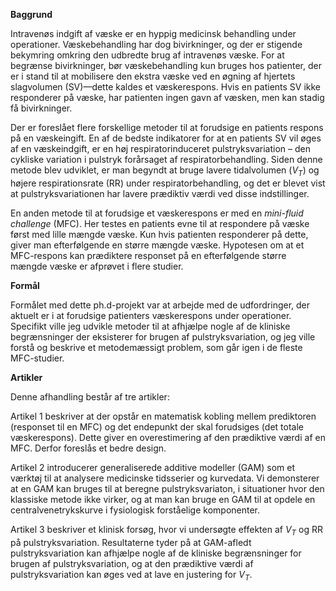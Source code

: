 **Baggrund**

Intravenøs indgift af væske er en hyppig medicinsk behandling under operationer. Væskebehandling har dog bivirkninger, og der er stigende bekymring omkring den udbredte brug af intravenøs væske. For at begrænse bivirkninger, bør væskebehandling kun bruges hos patienter, der er i stand til at mobilisere den ekstra væske ved en øgning af hjertets slagvolumen (SV)---dette kaldes et væskerespons. Hvis en patients SV ikke responderer på væske, har patienten ingen gavn af væsken, men kan stadig få bivirkninger. 

Der er foreslået flere forskellige metoder til at forudsige en patients respons på en væskeingift. En af de bedste indikatorer for at en patients SV vil øges af en væskeindgift, er en høj respiratorinduceret pulstryksvariation -- den cykliske variation i pulstryk forårsaget af respiratorbehandling. Siden denne metode blev udviklet, er man begyndt at bruge lavere tidalvolumen ($V_T$) og højere respirationsrate (RR) under respiratorbehandling, og det er blevet vist at pulstryksvariationen har lavere prædiktiv værdi ved disse indstillinger.

En anden metode til at forudsige et væskerespons er med en *mini-fluid challenge* (MFC). Her testes en patients evne til at respondere på væske først med lille mængde væske. Kun hvis patienten responderer på dette, giver man efterfølgende en større mængde væske. Hypotesen om at et MFC-respons kan prædiktere responset på en efterfølgende større mængde væske er afprøvet i flere studier.

**Formål**

Formålet med dette ph.d-projekt var at arbejde med de udfordringer, der aktuelt er i at forudsige patienters væskerespons under operationer. Specifikt ville jeg udvikle metoder til at afhjælpe nogle af de kliniske begrænsninger der eksisterer for brugen af pulstryksvariation, og jeg ville forstå og beskrive et metodemæssigt problem, som går igen i de fleste MFC-studier.

**Artikler**

Denne afhandling består af tre artikler:

Artikel 1 beskriver at der opstår en matematisk kobling mellem prediktoren (responset til en MFC) og det endepunkt der skal forudsiges (det totale væskerespons). Dette giver en overestimering af den prædiktive værdi af en MFC. Derfor foreslås et bedre design. 

Artikel 2 introducerer generaliserede additive modeller (GAM) som et værktøj til at analysere medicinske tidsserier og kurvedata. Vi demonsterer at en GAM kan bruges til at beregne pulstryksvariaton, i situationer hvor den klassiske metode ikke virker, og at man kan bruge en GAM til at opdele en centralvenetrykskurve i fysiologisk forståelige komponenter.

Artikel 3 beskriver et klinisk forsøg, hvor vi undersøgte effekten af $V_T$ og RR på pulstryksvariation. Resultaterne tyder på at GAM-afledt pulstryksvariation kan afhjælpe nogle af de kliniske begrænsninger for brugen af pulstryksvariation, og at den prædiktive værdi af pulstryksvariation kan øges ved at lave en justering for $V_T$. 
